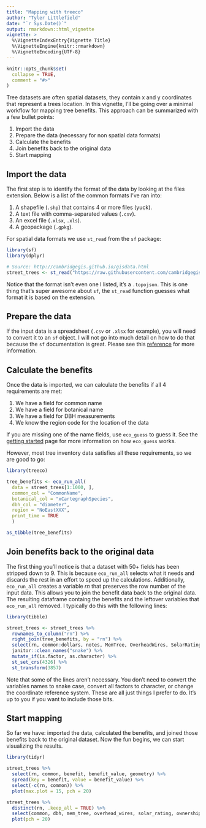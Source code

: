 ```yaml
---
title: "Mapping with treeco"
author: "Tyler Littlefield"
date: "`r Sys.Date()`"
output: rmarkdown::html_vignette
vignette: >
  %\VignetteIndexEntry{Vignette Title}
  %\VignetteEngine{knitr::rmarkdown}
  %\VignetteEncoding{UTF-8}
---
```


```r
knitr::opts_chunk$set(
  collapse = TRUE,
  comment = "#>"
)
```

Tree datasets are often spatial datasets, they contain x and y coordinates that represent a trees location. In this vignette, I'll be going over a minimal workflow for mapping tree benefits. This approach can be summarized with a few bullet points:

1. Import the data
2. Prepare the data (necessary for non spatial data formats)
3. Calculate the benefits
4. Join benefits back to the original data
5. Start mapping

## Import the data

The first step is to identify the format of the data by looking at the files extension. Below is a list of the common formats I've ran into:

1. A shapefile (`.shp`) that contains 4 or more files (yuck).
2. A text file with comma-separated values (`.csv`). 
3. An excel file (`.xlsx`, `.xls`).
4. A geopackage (`.gpkg`).

For spatial data formats we use `st_read` from the `sf` package:

```r
library(sf)
library(dplyr)

# Source: http://cambridgegis.github.io/gisdata.html
street_trees <- st_read("https://raw.githubusercontent.com/cambridgegis/cambridgegis_data/master/Environmental/Trees/ENVIRONMENTAL_StreetTrees.topojson")
```

Notice that the format isn't even one I listed, it's a `.topojson`. This is one thing that's super awesome about `sf`, the `st_read` function guesses what format it is based on the extension.

## Prepare the data

If the input data is a spreadsheet (`.csv` or `.xlsx` for example), you will need to convert it to an `sf` object. I will not go into much detail on how to do that because the `sf` documentation is great. Please see this [reference](https://r-spatial.github.io/sf/reference/st_as_sf.html) for more information.

## Calculate the benefits

Once the data is imported, we can calculate the benefits if all 4 requirements are met:

1. We have a field for common name
2. We have a field for botanical name
3. We have a field for DBH measurements
4. We know the region code for the location of the data

If you are missing one of the name fields, use `eco_guess` to guess it. See the [getting started](https://treeco.netlify.com/articles/treeco.html) page for more information on how `eco_guess` works.

However, most tree inventory data satisfies all these requirements, so we are good to go:

```r
library(treeco)

tree_benefits <- eco_run_all(
  data = street_trees[1:1000, ], 
  common_col = "CommonName", 
  botanical_col = "xCartegraphSpecies", 
  dbh_col = "diameter", 
  region = "NoEastXXX",
  print_time = TRUE
  )

as_tibble(tree_benefits)
```

## Join benefits back to the original data

The first thing you'll notice is that a dataset with 50+ fields has been stripped down to 9. This is because `eco_run_all` selects what it needs and discards the rest in an effort to speed up the calculations. Additionally, `eco_run_all` creates a variable *rn* that preserves the row number of the input data. This allows you to join the benefit data back to the original data. The resulting dataframe containg the benefits and the leftover variables that `eco_run_all` removed. I typically do this with the following lines:

```r
library(tibble)

street_trees <- street_trees %>% 
  rownames_to_column("rn") %>% 
  right_join(tree_benefits, by = "rn") %>% 
  select(rn, common:dollars, notes, MemTree, OverheadWires, SolarRating, Ownership, Location, trunks, geometry) %>% 
  janitor::clean_names("snake") %>% 
  mutate_if(is.factor, as.character) %>% 
  st_set_crs(4326) %>% 
  st_transform(3857)
```

Note that some of the lines aren't necessary. You don't need to convert the variables names to snake case, convert all factors to character, or change the coordinate reference system. These are all just things I prefer to do. It's up to you if you want to include those bits.

## Start mapping

So far we have: imported the data, calculated the benefits, and joined those benefits back to the original dataset. Now the fun begins, we can start visualizing the results.

```r
library(tidyr)

street_trees %>% 
  select(rn, common, benefit, benefit_value, geometry) %>%
  spread(key = benefit, value = benefit_value) %>% 
  select(-c(rn, common)) %>% 
  plot(max.plot = 15, pch = 20)
```

```r
street_trees %>% 
  distinct(rn, .keep_all = TRUE) %>% 
  select(common, dbh, mem_tree, overhead_wires, solar_rating, ownership, geometry) %>% 
  plot(pch = 20)
```

